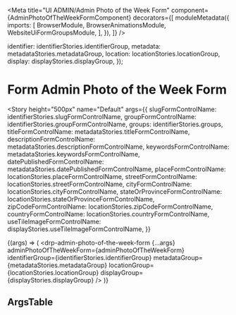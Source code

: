 


<Meta
  title="UI ADMIN/Admin Photo of the Week Form"
  component={AdminPhotoOfTheWeekFormComponent}
  decorators={[
    moduleMetadata({
      imports: [
        BrowserModule,
        BrowserAnimationsModule,
        WebsiteUiFormGroupsModule,
      ],
    }),
  ]}
/>

  identifier: identifierStories.identifierGroup,
  metadata: metadataStories.metadataGroup,
  location: locationStories.locationGroup,
  display: displayStories.displayGroup,
});

# Form Admin Photo of the Week Form

<Story
  height="500px"
  name="Default"
  args={{
    slugFormControlName: identifierStories.slugFormControlName,
    groupFormControlName: identifierStories.groupFormControlName,
    groups: identifierStories.groups,
    titleFormControlName: metadataStories.titleFormControlName,
    descriptionFormControlName: metadataStories.descriptionFormControlName,
    keywordsFormControlName: metadataStories.keywordsFormControlName,
    datePublishedFormControlName: metadataStories.datePublishedFormControlName,
    placeFormControlName: locationStories.placeFormControlName,
    streetFormControlName: locationStories.streetFormControlName,
    cityFormControlName: locationStories.cityFormControlName,
    stateOrProvinceFormControlName:
      locationStories.stateOrProvinceFormControlName,
    zipCodeFormControlName: locationStories.zipCodeFormControlName,
    countryFormControlName: locationStories.countryFormControlName,
    useTileImageFormControlName: displayStories.useTileImageFormControlName,
  }}
>
  {(args) => (
    <drp-admin-photo-of-the-week-form
      {...args}
      adminPhotoOfTheWeekForm={adminPhotoOfTheWeekForm}
      identifierGroup={identifierStories.identifierGroup}
      metadataGroup={metadataStories.metadataGroup}
      locationGroup={locationStories.locationGroup}
      displayGroup={displayStories.displayGroup}
    />
  )}
</Story>

## ArgsTable

<ArgsTable of={AdminPhotoOfTheWeekFormComponent} />
